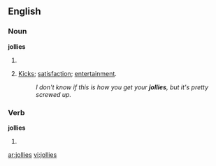 ==English==

===Noun===
'''jollies'''

# {{plural of|[[jolly]]}}
# {{context|slang}} [[kicks|Kicks]]; [[satisfaction]]; [[entertainment]].
#:''I don't know if this is how you get your '''jollies''', but it's pretty screwed up.''

===Verb===
'''jollies'''

# {{third-person singular of|[[jolly]]}}

[[ar:jollies]]
[[vi:jollies]]